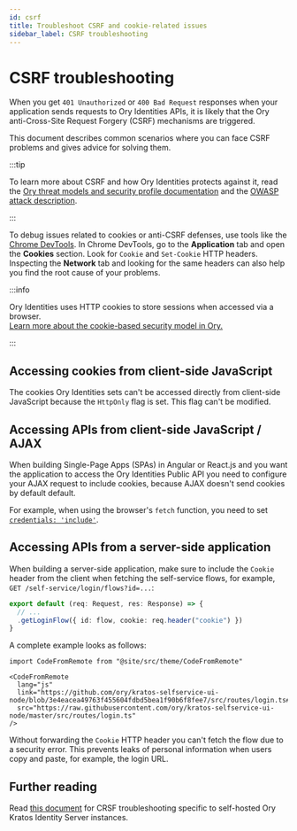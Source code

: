 ```yaml
---
id: csrf
title: Troubleshoot CSRF and cookie-related issues
sidebar_label: CSRF troubleshooting
---
```


# CSRF troubleshooting

When you get `401 Unauthorized` or `400 Bad Request` responses when your application sends requests to Ory Identities APIs, it is
likely that the Ory anti-Cross-Site Request Forgery (CSRF) mechanisms are triggered.

This document describes common scenarios where you can face CSRF problems and gives advice for solving them.

:::tip

To learn more about CSRF and how Ory Identities protects against it, read the
[Ory threat models and security profile documentation](../kratos/concepts/security.mdx) and the
[OWASP attack description](https://owasp.org/www-community/attacks/csrf).

:::

To debug issues related to cookies or anti-CSRF defenses, use tools like the
[Chrome DevTools](https://developer.chrome.com/docs/devtools/). In Chrome DevTools, go to the **Application** tab and open the
**Cookies** section. Look for `Cookie` and `Set-Cookie` HTTP headers. Inspecting the **Network** tab and looking for the same
headers can also help you find the root cause of your problems.

:::info

Ory Identities uses HTTP cookies to store sessions when accessed via a browser.  
[Learn more about the cookie-based security model in Ory.](../security-model.mdx)

:::

## Accessing cookies from client-side JavaScript

The cookies Ory Identities sets can't be accessed directly from client-side JavaScript because the `HttpOnly` flag is set. This
flag can't be modified.

## Accessing APIs from client-side JavaScript / AJAX

When building Single-Page Apps (SPAs) in Angular or React.js and you want the application to access the Ory Identities Public API
you need to configure your AJAX request to include cookies, because AJAX doesn't send cookies by default default.

For example, when using the browser's `fetch` function, you need to set
[`credentials: 'include'`](https://developer.mozilla.org/en-US/docs/Web/API/WindowOrWorkerGlobalScope/fetch#Parameters).

## Accessing APIs from a server-side application

When building a server-side application, make sure to include the `Cookie` header from the client when fetching the self-service
flows, for example, `GET /self-service/login/flows?id=...`:

```ts
export default (req: Request, res: Response) => {
  // ...
  .getLoginFlow({ id: flow, cookie: req.header("cookie") })
}
```

A complete example looks as follows:

```mdx-code-block
import CodeFromRemote from "@site/src/theme/CodeFromRemote"

<CodeFromRemote
  lang="js"
  link="https://github.com/ory/kratos-selfservice-ui-node/blob/3e4eacea49763f455604fdbd5bea1f90b6f8fee7/src/routes/login.ts#L66"
  src="https://raw.githubusercontent.com/ory/kratos-selfservice-ui-node/master/src/routes/login.ts"
/>
```

Without forwarding the `Cookie` HTTP header you can't fetch the flow due to a security error. This prevents leaks of personal
information when users copy and paste, for example, the login URL.

## Further reading

Read [this document](../kratos/debug/csrf.mdx) for CRSF troubleshooting specific to self-hosted Ory Kratos Identity Server
instances.
